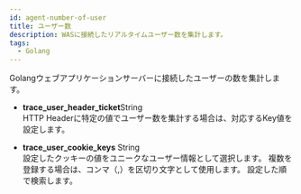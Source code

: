 ```yaml
---
id: agent-number-of-user
title: ユーザー数
description: WASに接続したリアルタイムユーザー数を集計します。
tags:
  - Golang
---
```


Golangウェブアプリケーションサーバーに接続したユーザーの数を集計します。

-   **trace_user_header_ticket**<span class='type'>String</span><br/>
    HTTP Headerに特定の値でユーザー数を集計する場合は、対応するKey値を設定します。

-   **trace_user_cookie_keys** <span class='type'>String</span><br/>
    設定したクッキーの値をユニークなユーザー情報として選択します。 複数を登録する場合は、コンマ（,）を区切り文字として使用します。 設定した順で検索します。
